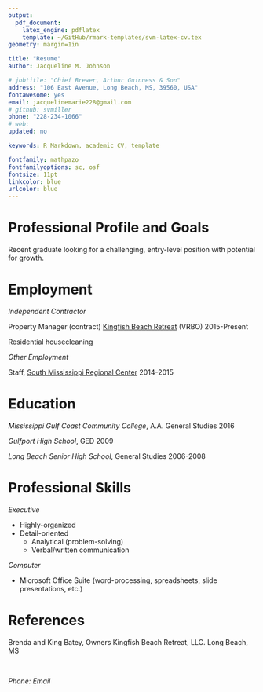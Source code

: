 ```yaml
---
output: 
  pdf_document:
    latex_engine: pdflatex
    template: ~/GitHub/rmark-templates/svm-latex-cv.tex
geometry: margin=1in

title: "Resume"
author: Jacqueline M. Johnson

# jobtitle: "Chief Brewer, Arthur Guinness & Son"
address: "106 East Avenue, Long Beach, MS, 39560, USA"
fontawesome: yes
email: jacquelinemarie228@gmail.com
# github: svmiller
phone: "228-234-1066"
# web: 
updated: no

keywords: R Markdown, academic CV, template

fontfamily: mathpazo
fontfamilyoptions: sc, osf
fontsize: 11pt
linkcolor: blue
urlcolor: blue
---
```


# Professional Profile and Goals

Recent graduate looking for a challenging, entry-level position with potential for growth.

# Employment

*Independent Contractor*

Property Manager (contract) \hspace{3em} [Kingfish Beach Retreat](https://www.vrbo.com/761437) (VRBO)</a> \hfill 2015-Present

Residential housecleaning

*Other Employment*

Staff, [South Mississippi Regional Center](http://www.smrc.state.ms.us/) \hfill 2014-2015

# Education

*Mississippi Gulf Coast Community College*, A.A. General Studies \hfill 2016

*Gulfport High School*, GED \hfill 2009

*Long Beach Senior High School*, General Studies \hfill 2006-2008

# Professional Skills

*Executive*

- Highly-organized
- Detail-oriented
  + Analytical (problem-solving)
  + Verbal/written communication

*Computer*

- Microsoft Office Suite (word-processing, spreadsheets, slide presentations, etc.)

# References

Brenda and King Batey, Owners \hspace{3em} Kingfish Beach Retreat, LLC. \hfill Long Beach, MS

<br>

*Phone:*
*Email*